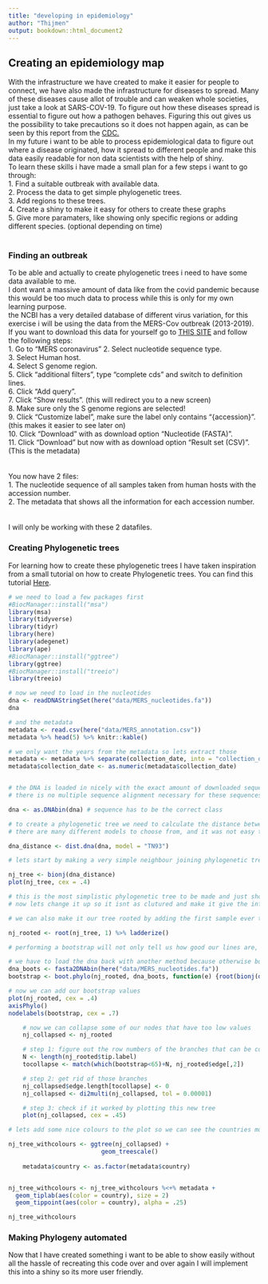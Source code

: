 ```yaml
---
title: "developing in epidemiology"
author: "Thijmen"
output: bookdown::html_document2
---
```


## Creating an epidemiology map

With the infrastructure we have created to make it easier for people to connect, we have also made the infrastructure for diseases to spread. Many of these diseases cause allot of trouble and can weaken whole societies, just take a look at SARS-COV-19. To figure out how these diseases spread is essential to figure out how a pathogen behaves. Figuring this out gives us the possibility to take precautions so it does not happen again, as can be seen by this report from the [CDC.](https://www.cdc.gov/eis/downloads/epidemiology-factsheet.pdf)        
In my future i want to be able to process epidemiological data to figure out where a disease originated, how it spread to different people and make this data easily readable for non data scientists with the help of shiny.       
To learn these skills i have made a small plan for a few steps i want to go through:        
1.    Find a suitable outbreak with available data.       
2.    Process the data to get simple phylogenetic trees.        
3.    Add regions to these trees.       
4.    Create a shiny to make it easy for others to create these graphs       
5.    Give more paramaters, like showing only specific regions or adding different species. (optional depending on time)       
<br>        

### Finding an outbreak

To be able and actually to create phylogenetic trees i need to have some data available to me.        
I dont want a massive amount of data like from the covid pandemic because this would be too much data to process while this is only for my own learning purpose.        
the NCBI has a very detailed database of different virus variation, for this exercise i will be using the data from the MERS-Cov outbreak (2013-2019).       
If you want to download this data for yourself go to [THIS SITE](https://www.ncbi.nlm.nih.gov/genome/viruses/variation/) and follow the following steps:        
1. Go to "MERS coronavirus"
2. Select nucleotide sequence type.       
3. Select Human host.        
4. Select S genome region.       
5. Click "additional filters", type "complete cds" and switch to definition lines.        
6. Click "Add query".        
7. Click "Show results". (this will redirect you to a new screen)       
8. Make sure only the S genome regions are selected!        
9. Click "Customize label", make sure the label only contains "\{accession\}". (this makes it easier to see later on)        
10. Click "Download" with as download option "Nucleotide (FASTA)".        
11. Click "Download" but now with as download option "Result set (CSV)". (This is the metadata)       
<br>        
You now have 2 files:       
1. The nucleotide sequence of all samples taken from human hosts with the accession number.       
2. The metadata that shows all the information for each accession number.       
<br>        
I will only be working with these 2 datafiles.        

### Creating Phylogenetic trees

For learning how to create these phylogenetic trees I have taken inspiration from a small tutorial on how to create Phylogenetic trees. You can find this tutorial [Here](https://fuzzyatelin.github.io/bioanth-stats/module-24/module-24.html).       


```r
# we need to load a few packages first
#BiocManager::install("msa")
library(msa)
library(tidyverse)
library(tidyr)
library(here)
library(adegenet)
library(ape)
#BiocManager::install("ggtree")
library(ggtree)
#BiocManager::install("treeio")
library(treeio)
```


```r
# now we need to load in the nucleotides
dna <- readDNAStringSet(here("data/MERS_nucleotides.fa"))
dna

# and the metadata
metadata <- read.csv(here("data/MERS_annotation.csv"))
metadata %>% head(5) %>% knitr::kable()

# we only want the years from the metadata so lets extract those
metadata <- metadata %>% separate(collection_date, into = "collection_date", sep = 4)
metadata$collection_date <- as.numeric(metadata$collection_date)


# the DNA is loaded in nicely with the exact amount of downloaded sequences.
# there is no multiple sequence alignment necessary for these sequences, this is because they all come from the same part of the DNA.

dna <- as.DNAbin(dna) # sequence has to be the correct class

# to create a phylogenetic tree we need to calculate the distance between all the sequences
# there are many different models to choose from, and it was not easy to choose out of all the options because there are allot of upsides and allot of downsides to all the possible methods. for this time i have chosen to use the Tamaru and Nei methode (TN93). Because they take into account that its different to swap from A-G then C-T and vice versa.

dna_distance <- dist.dna(dna, model = "TN93")

# lets start by making a very simple neighbour joining phylogenetic tree.

nj_tree <- bionj(dna_distance)
plot(nj_tree, cex = .4)

# this is the most simplistic phylogenetic tree to be made and just shows the relation between the different samples.
# now lets change it up so it isnt as clutured and make it give the information we actually want

# we can also make it our tree rooted by adding the first sample ever taken

nj_rooted <- root(nj_tree, 1) %>% ladderize()

# performing a bootstrap will not only tell us how good our lines are, it also give us the option to collapse some of them

# we have to load the dna back with another method because otherwise boot.phylo cannot recognize it for some reason
dna_boots <- fasta2DNAbin(here("data/MERS_nucleotides.fa"))
bootstrap <- boot.phylo(nj_rooted, dna_boots, function(e) {root(bionj(dist.dna(e, model = "TN93")), 1)})

# now we can add our bootstrap values
plot(nj_rooted, cex = .4)
axisPhylo()
nodelabels(bootstrap, cex = .7)

    # now we can collapse some of our nodes that have too low values
    nj_collapsed <- nj_rooted

    # step 1: figure out the row numbers of the branches that can be collapsed
    N <- length(nj_rooted$tip.label)
    tocollapse <- match(which(bootstrap<65)+N, nj_rooted$edge[,2])

    # step 2: get rid of those branches
    nj_collapsed$edge.length[tocollapse] <- 0
    nj_collapsed <- di2multi(nj_collapsed, tol = 0.00001)

    # step 3: check if it worked by plotting this new tree
    plot(nj_collapsed, cex = .45)

# lets add some nice colours to the plot so we can see the countries more easily

nj_tree_withcolours <- ggtree(nj_collapsed) +
                          geom_treescale()
    
    metadata$country <- as.factor(metadata$country)


nj_tree_withcolours <- nj_tree_withcolours %<+% metadata +
  geom_tiplab(aes(color = country), size = 2)
  geom_tippoint(aes(color = country), alpha = .25)

nj_tree_withcolours
```

### Making Phylogeny automated
Now that I have created something i want to be able to show easily without all the hassle of recreating this code over and over again I will implement this into a shiny so its more user friendly.       
